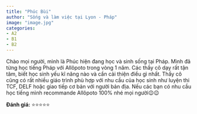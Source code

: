 ```yaml
---
title: "Phúc Bùi"
author: "Sống và làm việc tại Lyon - Pháp"
image: "image.jpg"
categories:
- A2
- B1
- B2
---
```


Chào mọi người, mình là Phúc hiện đang học và sinh sống tại Pháp. Mình đã từng học tiếng Pháp với Allôpoto trong vòng 1 năm. Các thầy cô dạy rất tận tâm, biết học sinh yếu kĩ năng nào và cần cải thiện điều gì nhất. Thầy cô cũng có rất nhiều giáo trình phù hợp với nhu cầu của học sinh như luyện thi TCF, DELF hoặc giao tiếp cơ bản với người bản địa. Nếu các bạn có nhu cầu học tiếng mình recommande Allôpoto 100% nhé mọi người😉😉

**Đánh giá:** ⭐⭐⭐⭐⭐
